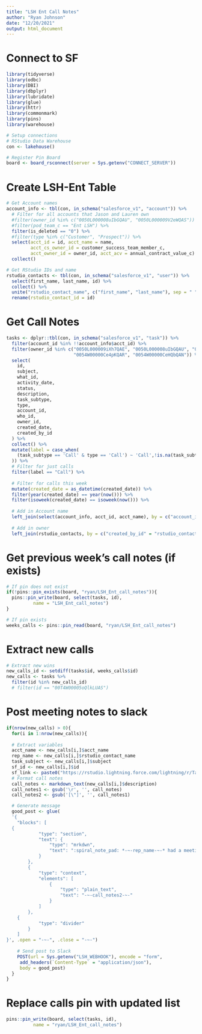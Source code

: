 ```yaml
---
title: "LSH Ent Call Notes"
author: "Ryan Johnson"
date: "12/20/2021"
output: html_document
---
```


# Connect to SF

```r
library(tidyverse)
library(odbc)
library(DBI)
library(dbplyr)
library(lubridate)
library(glue)
library(httr)
library(commonmark)
library(pins)
library(warehouse)
```

```r
# Setup connections
# RStudio Data Warehouse
con <- lakehouse()

# Register Pin Board
board <- board_rsconnect(server = Sys.getenv("CONNECT_SERVER"))
```


# Create LSH-Ent Table

```r
# Get Account names
account_info <- tbl(con, in_schema("salesforce_v1", "account")) %>%
  # Filter for all accounts that Jason and Lauren own
  #filter(owner_id %in% c("0050L000008uIbGQAU", "0050L000009V2eWQAS")) %>% 
  #filter(pod_team_c == "Ent LSH") %>% 
  filter(is_deleted == "0") %>% 
  #filter(type %in% c("Customer", "Prospect")) %>%
  select(acct_id = id, acct_name = name,
         acct_cs_owner_id = customer_success_team_member_c,
         acct_owner_id = owner_id, acct_acv = annual_contract_value_c) %>%
  collect()

# Get RStudio IDs and name
rstudio_contacts <- tbl(con, in_schema("salesforce_v1", "user")) %>%
  select(first_name, last_name, id) %>% 
  collect() %>% 
  unite("rstudio_contact_name", c("first_name", "last_name"), sep = " ") %>% 
  rename(rstudio_contact_id = id)
```

# Get Call Notes

```r
tasks <- dplyr::tbl(con, in_schema("salesforce_v1", "task")) %>%
  filter(account_id %in% !!account_info$acct_id) %>%
  filter(owner_id %in% c("0050L000009iXh7QAE", "0050L000008uIbGQAU", "0050L000009V2eWQAS",
                         "0054W00000Ce4pKQAR", "0054W00000CeHQbQAN")) %>%
  select(
    id,
    subject,
    what_id,
    activity_date,
    status,
    description,
    task_subtype,
    type,
    account_id,
    who_id,
    owner_id,
    created_date,
    created_by_id
  ) %>%
  collect() %>%
  mutate(label = case_when(
    (task_subtype == 'Call' & type == 'Call') ~ 'Call',!is.na(task_subtype) ~ 'Email'
  )) %>%
  # Filter for just calls
  filter(label == "Call") %>%
  
  # Filter for calls this week
  mutate(created_date = as_datetime(created_date)) %>% 
  filter(year(created_date) == year(now())) %>% 
  filter(isoweek(created_date) == isoweek(now())) %>% 
  
  # Add in Account name
  left_join(select(account_info, acct_id, acct_name), by = c("account_id" = "acct_id")) %>% 
  
  # Add in owner
  left_join(rstudio_contacts, by = c("created_by_id" = "rstudio_contact_id"))
```

# Get previous week's call notes (if exists)
```r
# If pin does not exist
if(!pins::pin_exists(board, "ryan/LSH_Ent_call_notes")){
  pins::pin_write(board, select(tasks, id), 
          name = "LSH_Ent_call_notes")
}

# If pin exists
weeks_calls <- pins::pin_read(board, "ryan/LSH_Ent_call_notes")
```

# Extract new calls
```r
# Extract new wins
new_calls_id <- setdiff(tasks$id, weeks_calls$id)
new_calls <- tasks %>% 
  filter(id %in% new_calls_id)
  # filter(id == "00T4W00005oQlkLUAS")
```

# Post meeting notes to slack

```r
if(nrow(new_calls) > 0){
  for(i in 1:nrow(new_calls)){
    
  # Extract variables
  acct_name <- new_calls[i,]$acct_name
  rep_name <- new_calls[i,]$rstudio_contact_name
  task_subject <- new_calls[i,]$subject
  sf_id <- new_calls[i,]$id
  sf_link <- paste0("https://rstudio.lightning.force.com/lightning/r/Task/", sf_id, "/view")
  # Format call notes
  call_notes <- markdown_text(new_calls[i,]$description)
  call_notes1 <- gsub('\r', '', call_notes)
  call_notes2 <- gsub('[\"]', '', call_notes1)

  # Generate message
  good_post <- glue(
  '{
	"blocks": [
  {
			"type": "section",
			"text": {
				"type": "mrkdwn",
				"text": ":spiral_note_pad: *-~-rep_name-~-* had a meeting with *<-~-sf_link-~-|-~-acct_name-~->*: -~-task_subject-~-"
			}
		},
		{
			"type": "context",
			"elements": [
				{
					"type": "plain_text",
					"text": "-~-call_notes2-~-"
				}
			]
		},
    {
			"type": "divider"
		}
	]
}', .open = "-~-", .close = "-~-")
  
    # Send post to Slack
    POST(url = Sys.getenv("LSH_WEBHOOK"), encode = "form",
     add_headers(`Content-Type` = "application/json"), 
     body = good_post)
  }
}
```

# Replace calls pin with updated list
```r
pins::pin_write(board, select(tasks, id), 
          name = "ryan/LSH_Ent_call_notes")
```

